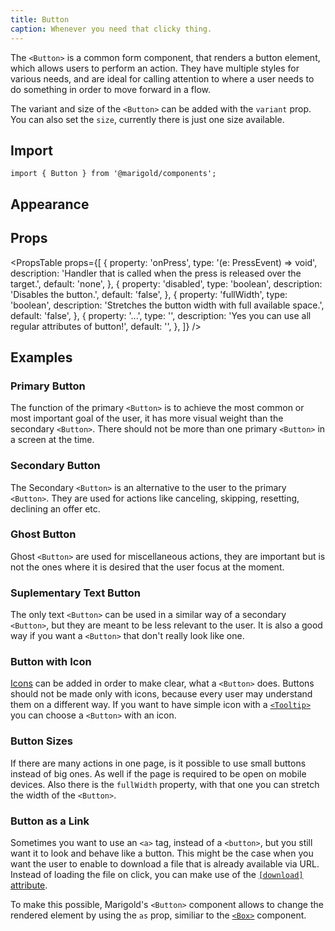 ```yaml
---
title: Button
caption: Whenever you need that clicky thing.
---
```


The `<Button>` is a common form component, that renders a button element, which allows users to perform an action.
They have multiple styles for various needs, and are ideal for calling attention to where a user needs to do something in order to move forward in a flow.

The variant and size of the `<Button>` can be added with the `variant` prop. You can also set the `size`, currently there is just one size available.

## Import

```tsx
import { Button } from '@marigold/components';
```

## Appearance

<AppearanceTable component={title} />

## Props

<PropsTable
  props={[
    {
      property: 'onPress',
      type: '(e: PressEvent) => void',
      description:
        'Handler that is called when the press is released over the target.',
      default: 'none',
    },
    {
      property: 'disabled',
      type: 'boolean',
      description: 'Disables the button.',
      default: 'false',
    },
    {
      property: 'fullWidth',
      type: 'boolean',
      description: 'Stretches the button width with full available space.',
      default: 'false',
    },
    {
      property: '...',
      type: '',
      description: 'Yes you can use all regular attributes of button!',
      default: '',
    },
  ]}
/>

## Examples

### Primary Button

The function of the primary `<Button>` is to achieve the most common or most important goal of the user, it has more visual weight than the secondary `<Button>`. There should not be more than one primary `<Button>` in a screen at the time.

<ComponentDemo file="./button-primary.demo.tsx" />

### Secondary Button

The Secondary `<Button>` is an alternative to the user to the primary `<Button>`. They are used for actions like canceling, skipping, resetting, declining an offer etc.

<ComponentDemo file="./button-secondary.demo.tsx" />

### Ghost Button

Ghost `<Button>` are used for miscellaneous actions, they are important but is not the ones where it is desired that the user focus at the moment.

<ComponentDemo file="./button-ghost.demo.tsx" />

### Suplementary Text Button

The only text `<Button>` can be used in a similar way of a secondary `<Button>`, but they are meant to be less relevant to the user. It is also a good way if you want a `<Button>` that don't really look like one.

<ComponentDemo file="./button-text.demo.tsx" />

### Button with Icon

[Icons](/components/icon/) can be added in order to make clear, what a `<Button>` does. Buttons should not be made only with icons, because every user may understand them on a different way. If you want to have simple icon with a [`<Tooltip>`](/components/tooltip/) you can choose a `<Button>` with an icon.

<ComponentDemo file="./button-icon.demo.tsx" />

### Button Sizes

If there are many actions in one page, is it possible to use small buttons instead of big ones. As well if the page is required to be open on mobile devices.
Also there is the `fullWidth` property, with that one you can stretch the width of the `<Button>`.

<ComponentDemo file="./button-size.demo.tsx" />

### Button as a Link

Sometimes you want to use an `<a>` tag, instead of a `<button>`, but you still want it to look and behave like a button. This might be the case when you want the user to enable to download a file that is already available via URL. Instead of loading the file on click, you can make use of the [`[download]` attribute](https://developer.mozilla.org/en-US/docs/Web/API/HTMLAnchorElement/download).

To make this possible, Marigold's `<Button>` component allows to change the rendered element by using the `as` prop, similiar to the [`<Box>`](/components/box/#polymorphic-component) component.

<ComponentDemo file="./button-link.demo.tsx" />
